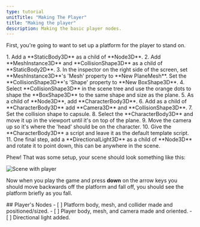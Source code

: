 ```yaml
---
type: tutorial
unitTitle: "Making The Player"
title: "Making the player"
description: Making the basic player nodes.
---
```



First, you're going to want to set up a platform for the player to stand on.

<Steps>
1. Add a **StaticBody3D** as a child of **Node3D**.
2. Add **MeshInstance3D** and **CollisionShape3D** as a child of **StaticBody2D**.
3. In the inspector on the right side of the screen, set **MeshInstance3D**'s 'Mesh' property to **New PlaneMesh**. Set the **CollisionShape3D**'s 'Shape' property to **New BoxShape3D**.
4. Select **CollisionShape3D** in the scene tree and use the orange dots to shape the **BoxShape3D** to the same shape and size as the plane.
5. As a child of **Node3D**, add **CharacterBody3D**.
6. Add as a child of **CharacterBody3D** add **Camera3D** and **CollisionShape3D**.
7. Set the collision shape to capsule.
8. Select the **CharacterBody3D** and move it up in the viewport until it's on top of the plane.
9. Move the camera up so it's where the 'head' should be on the character.
10. Give the **CharacterBody3D** a script and leave it as the default template script.
11. One final step, add a **DirectionalLight3D** as a child of **Node3D** and rotate it to point down, this can be anywhere in the scene.
</Steps>

Phew! That was some setup, your scene should look something like this:

![Scene with player](/src/assets/godot/3D/InitialScene.png)

Now when you play the game and press **down** on the arrow keys you should move backwards off the platform and fall off, you should see the platform briefly as you fall.

<Box>
## Player's Nodes
<Checklist>
- [ ] Platform body, mesh, and collider made and positioned/sized.
- [ ] Player body, mesh, and camera made and oriented.
- [ ] Directional light added.
</Checklist>
</Box>
